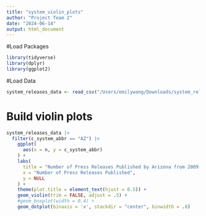 ```yaml
---
title: "system_violin_plots"
author: "Project Team 2"
date: "2024-06-14"
output: html_document
---
```


#Load Packages

```r
library(tidyverse)
library(dplyr)
library(ggplot2) 
```

#Load Data

```r
system_releases_data <- read_csv("/Users/emilywang/Downloads/system_releases_timeline.csv")
```

# Build violin plots

```r
system_releases_data |>
  filter(c_system_abbr == "AZ") |>
    ggplot(
      aes(x = n, y = c_system_abbr)
    ) +
    labs(
      title = "Number of Press Releases Published by Arizona from 2009-2024",
      x = "Number of Press Releases Published",
      y = NULL
    ) +
    theme(plot.title = element_text(hjust = 0.5)) +
    geom_violin(trim = FALSE, adjust = .5) +
    #geom_boxplot(width = 0.4) +
    geom_dotplot(binaxis = 'x', stackdir = "center", binwidth = .8)
```

